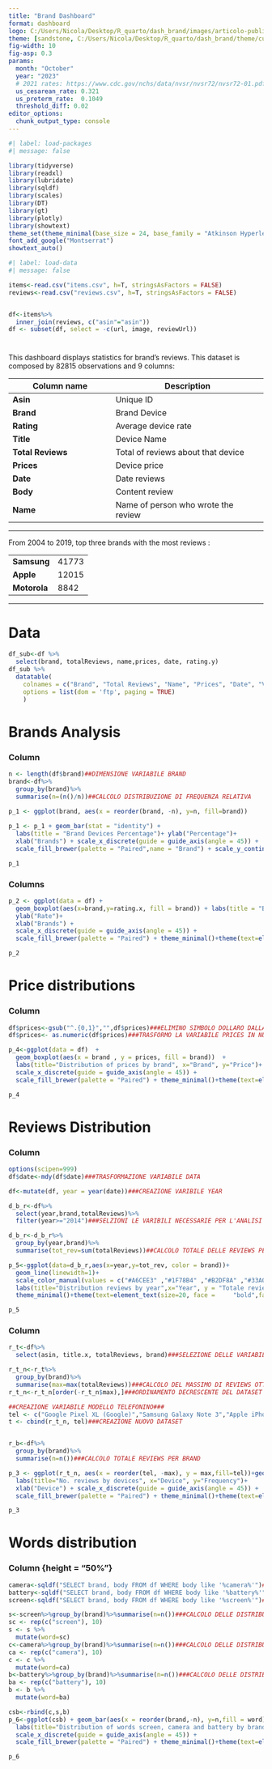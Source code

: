 ```yaml
---
title: "Brand Dashboard"
format: dashboard
logo: C:/Users/Nicola/Desktop/R_quarto/dash_brand/images/articolo-public.png
theme: [sandstone, C:/Users/Nicola/Desktop/R_quarto/dash_brand/theme/custom.scss]
fig-width: 10
fig-asp: 0.3
params:
  month: "October"
  year: "2023"
  # 2021 rates: https://www.cdc.gov/nchs/data/nvsr/nvsr72/nvsr72-01.pdf
  us_cesarean_rate: 0.321 
  us_preterm_rate:  0.1049
  threshold_diff: 0.02
editor_options: 
  chunk_output_type: console
---
```


```r
#| label: load-packages
#| message: false

library(tidyverse)
library(readxl)
library(lubridate)
library(sqldf)
library(scales)
library(DT)
library(gt)
library(plotly)
library(showtext)
theme_set(theme_minimal(base_size = 24, base_family = "Atkinson Hyperlegible"))
font_add_google("Montserrat")
showtext_auto()
```

```r
#| label: load-data
#| message: false

items<-read.csv("items.csv", h=T, stringsAsFactors = FALSE)
reviews<-read.csv("reviews.csv", h=T, stringsAsFactors = FALSE)


df<-items%>%
  inner_join(reviews, c("asin"="asin"))
df <- subset(df, select = -c(url, image, reviewUrl))
```

#  {.sidebar}

This dashboard displays statistics for brand's reviews. 
This dataset is composed by 82815 observations and 9 columns:

| Column name | Description                                                                      
|-----------------------------|-------------------------------------------|
| **Asin**  | Unique ID 
| **Brand** | Brand Device
| **Rating**| Average device rate
| **Title** | Device Name
| **Total Reviews** | Total of reviews about that device
| **Prices**| Device price
| **Date**  | Date reviews
| **Body**  | Content review
| **Name**  | Name of person who wrote the review

------------------------------------------------------------------------

From 2004 to 2019, top three brands with the most reviews :

|              |       |
|--------------|-------|
| **Samsung**  | 41773 |
| **Apple**    | 12015 |
| **Motorola** | 8842  |

------------------------------------------------------------------------

# Data

```r
df_sub<-df %>% 
  select(brand, totalReviews, name,prices, date, rating.y)
df_sub %>% 
  datatable(
    colnames = c("Brand", "Total Reviews", "Name", "Prices", "Date", "Votes"),
    options = list(dom = 'ftp', paging = TRUE)
    )
```

# Brands Analysis

### Column {height="50%"}

```r
n <- length(df$brand)##DIMENSIONE VARIABILE BRAND
brand<-df%>%
  group_by(brand)%>%
  summarise(n=(n()/n))##CALCOLO DISTRIBUZIONE DI FREQUENZA RELATIVA
 
p_1 <- ggplot(brand, aes(x = reorder(brand, -n), y=n, fill=brand))

p_1 <- p_1 + geom_bar(stat = "identity") +
  labs(title = "Brand Devices Percentage")+ ylab("Percentage")+
  xlab("Brands") + scale_x_discrete(guide = guide_axis(angle = 45)) + 
  scale_fill_brewer(palette = "Paired",name = "Brand") + scale_y_continuous(labels = scales::percent) + theme_minimal()+theme(text=element_text(size=20, face =     "bold",family="Montserrat"))+theme(legend.position="none")

p_1
```

### Columns {height="50%"}

```r

p_2 <- ggplot(data = df) +
  geom_boxplot(aes(x=brand,y=rating.x, fill = brand)) + labs(title = "Brand Devices Rates")+    
  ylab("Rate")+
  xlab("Brands") + 
  scale_x_discrete(guide = guide_axis(angle = 45)) + 
  scale_fill_brewer(palette = "Paired") + theme_minimal()+theme(text=element_text(size=20,face =     "bold",family="Montserrat"))+theme(legend.position="none")

p_2
```
# Price distributions

### Column {height="50%"}

```r
df$prices<-gsub("^.{0,1}","",df$prices)###ELIMINO SIMBOLO DOLLARO DALLA VARIABILE PRICES
df$prices<- as.numeric(df$prices)###TRASFORMO LA VARIABILE PRICES IN NUMERIC 

p_4<-ggplot(data = df)  + 
  geom_boxplot(aes(x = brand , y = prices, fill = brand))  + 
  labs(title="Distribution of prices by brand", x="Brand", y="Price")+
  scale_x_discrete(guide = guide_axis(angle = 45)) + 
  scale_fill_brewer(palette = "Paired") + theme_minimal()+theme(text=element_text(size=20,family="Montserrat", face = "bold"))+theme(legend.position="none")###RAPPRESENTAZIONE GRAFICA DEI PREZZI PER BRAND

p_4

```


# Reviews Distribution 


### Column {height="50%"}

```r
options(scipen=999)
df$date<-mdy(df$date)###TRASFORMAZIONE VARIABILE DATA

df<-mutate(df, year = year(date))###CREAZIONE VARIBILE YEAR

d_b_r<-df%>%
  select(year,brand,totalReviews)%>%
  filter(year>="2014")###SELZIONI LE VARIBILI NECESSARIE PER L'ANALISI E FILTRO RISPETTO AL 2014

d_b_r<-d_b_r%>%
  group_by(year,brand)%>%
  summarise(tot_rev=sum(totalReviews))##CALCOLO TOTALE DELLE REVIEWS PER ANNO E PER BRAND

p_5<-ggplot(data=d_b_r,aes(x=year,y=tot_rev, color = brand))+
  geom_line(linewidth=1)+
  scale_color_manual(values = c("#A6CEE3" ,"#1F78B4" ,"#B2DF8A" ,"#33A02C" ,"#FB9A99" ,"#E31A1C", "#FDBF6F","#FF7F00" ,"#CAB2D6","#6A3D9A")) +
  labs(title="Distribution reviews by year",x="Year", y = "Totale review")+
  theme_minimal()+theme(text=element_text(size=20, face =     "bold",family="Montserrat"))+theme(legend.position="none")

p_5
```

### Column {height="50%"}

```r

r_t<-df%>%
  select(asin, title.x, totalReviews, brand)###SELEZIONE DELLE VARIABILI NECESSARIE PER L'ANALISI

r_t_n<-r_t%>%
  group_by(brand)%>%
  summarise(max=max(totalReviews))###CALCOLO DEL MASSIMO DI REVIEWS OTTENUTE DA UN TELEFONINO PER BRAND
r_t_n<-r_t_n[order(-r_t_n$max),]###ORDINAMENTO DECRESCENTE DEL DATASET 

##CREAZIONE VARIABILE MODELLO TELEFONINO###
tel <- c("Google Pixel XL (Google)","Samsung Galaxy Note 3","Apple iPhone 6","Motorola Moto X (XT1058)","Dual-Band (Nokia)","Huawei Mate 10 Pro","Xiaomi Redmi Note 5","Sony Xperia XA", "OnePlus 2 A2005","ASUS ZenFone Max Plus" )
t <- cbind(r_t_n, tel)###CREAZIONE NUOVO DATASET  


r_b<-df%>%
  group_by(brand)%>%
  summarise(n=n())###CALCOLO TOTALE REVIEWS PER BRAND

p_3 <- ggplot(r_t_n, aes(x = reorder(tel, -max), y = max,fill=tel))+geom_bar(stat = "identity") +
  labs(title="No. reviews by devices", x="Device", y="Frequency")+
  xlab("Device") + scale_x_discrete(guide = guide_axis(angle = 45)) + 
  scale_fill_brewer(palette = "Paired") + theme_minimal()+theme(text=element_text(size=20, face =     "bold",family="Montserrat"))+theme(legend.position="none")

p_3
```

# Words distribution
### Column {height = "50%"}
```r
camera<-sqldf("SELECT brand, body FROM df WHERE body like '%camera%'")###REVIEWS PER BRAND CON LA PAROLA CAMERA
battery<-sqldf("SELECT brand, body FROM df WHERE body like '%battery%'")###REVIEWS PER BRAND CON LA PAROLA BATTERY
screen<-sqldf("SELECT brand, body FROM df WHERE body like '%screen%'")###REVIEWS PER BRAND CON LA PAROLA SCREEN

s<-screen%>%group_by(brand)%>%summarise(n=n())###CALCOLO DELLE DISTRIBUZIONI DI FREQUENZA PER LA PAROLA SCREEN
sc <- rep(c("screen"), 10)
s <- s %>%
  mutate(word=sc)
c<-camera%>%group_by(brand)%>%summarise(n=n())###CALCOLO DELLE DISTRIBUZIONI DI FREQUENZA PER LA PAROLA CAMERA
ca <- rep(c("camera"), 10)
c <- c %>%
  mutate(word=ca)
b<-battery%>%group_by(brand)%>%summarise(n=n())###CALCOLO DELLE DISTRIBUZIONI DI FREQUENZA PER LA PAROLA BATTERY
ba <- rep(c("battery"), 10)
b <- b %>%
  mutate(word=ba)

csb<-rbind(c,s,b)
p_6<-ggplot(csb) + geom_bar(aes(x = reorder(brand,-n), y=n,fill = word), stat = "identity")+
  labs(title="Distribution of words screen, camera and battery by brand", x="Brand", y="Frequency")+
  scale_x_discrete(guide = guide_axis(angle = 45)) + 
  scale_fill_brewer(palette = "Paired") + theme_minimal()+theme(text=element_text(size=20, face =     "bold",family="Montserrat"))

p_6
```
